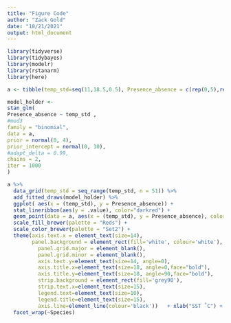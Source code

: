 ```yaml
---
title: "Figure Code"
author: "Zack Gold"
date: "10/21/2021"
output: html_document
---
```


```r
library(tidyverse)
library(tidybayes)
library(modelr)
library(rstanarm)
library(here)
```

```R

a <- tibble(temp_std=seq(11,18.5,0.5), Presence_absence = c(rep(0,5),rep(1,2),rep(0,2),rep(1,2),rep(1,5)), Species =rep("Mexican Lampfish",16))

model_holder <-
stan_glm(
Presence_absence ~ temp_std ,
#mod3
family = "binomial",
data = a,
prior = normal(0, 4),
prior_intercept = normal(0, 10),
#adapt_delta = 0.99,
chains = 2,
iter = 1000
)

a %>%
  data_grid(temp_std = seq_range(temp_std, n = 51)) %>%
  add_fitted_draws(model_holder) %>%
  ggplot( aes(x = (temp_std), y = Presence_absence)) +
  stat_lineribbon(aes(y = .value), color="darkred") +
  geom_point(data = a, aes(x = (temp_std), y = Presence_absence), color = "darkred") +
  scale_fill_brewer(palette = "Reds") +
  scale_color_brewer(palette = "Set2") +
  theme(axis.text.x = element_text(size=14), 
        panel.background = element_rect(fill='white', colour='white'),
          panel.grid.major = element_blank(), 
          panel.grid.minor = element_blank(), 
          axis.text.y=element_text(size=14, angle=0), 
          axis.title.x=element_text(size=18, angle=0,face="bold"), 
          axis.title.y=element_text(size=18, angle=90,face="bold"),
          strip.background = element_rect(fill='grey90'), 
          strip.text.x=element_text(size=15),
          legend.text=element_text(size=10),
          legend.title=element_text(size=15),
          axis.line=element_line(colour='black'))	+ xlab("SST ˚C") + ylab("Occurrence") + labs(fill='Confidence Interval') +
  facet_wrap(~Species) 


```